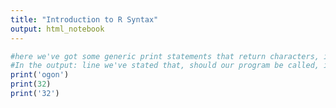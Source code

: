 ```yaml
---
title: "Introduction to R Syntax"
output: html_notebook
---
```

```r
#here we've got some generic print statements that return characters, integers and strings, but what's important is how it's displayed
#In the output: line we've stated that, should our program be called, it can be hosted locally in a browser as a notebook.nb file
print('ogon')
print(32)
print('32')
```
